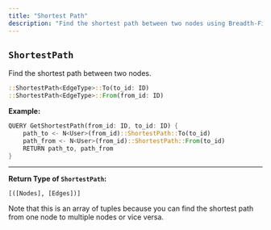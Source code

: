 ```yaml
---
title: "Shortest Path"
description: "Find the shortest path between two nodes using Breadth-First Search."
---
```


## `ShortestPath`

Find the shortest path between two nodes.

```rust
::ShortestPath<EdgeType>::To(to_id: ID)
::ShortestPath<EdgeType>::From(from_id: ID)
```

**Example:**

```rust 
QUERY GetShortestPath(from_id: ID, to_id: ID) {
    path_to <- N<User>(from_id)::ShortestPath::To(to_id)
    path_from <- N<User>(from_id)::ShortestPath::From(to_id)
    RETURN path_to, path_from
}
```

--- 

**Return Type of `ShortestPath`:**

```
[([Nodes], [Edges])]
```

Note that this is an array of tuples because you can find the shortest path from one node to multiple nodes or vice versa.